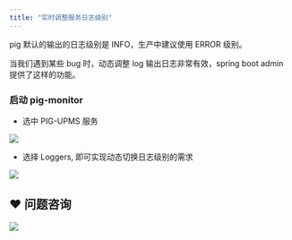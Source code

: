 ```yaml
---
title: "实时调整服务日志级别"
---
```


pig 默认的输出的日志级别是 INFO，生产中建议使用 ERROR 级别。

当我们遇到某些 bug 时，动态调整 log 输出日志非常有效，spring boot admin 提供了这样的功能。



### 启动 pig-monitor


+ 选中 PIG-UPMS 服务



![](/images/1599314988462-93e37aa0-35c9-4930-b1a7-cb7151780b97.png)



+ 选择 Loggers, 即可实现动态切换日志级别的需求



![](https://gitee.com/pig4cloud/oss/raw/master/2020-9/20200901153228.png)

## ❤  问题咨询
![](/images/1662563973685-c22e9831-db66-42b5-973f-886d25d1e0e7.gif)

